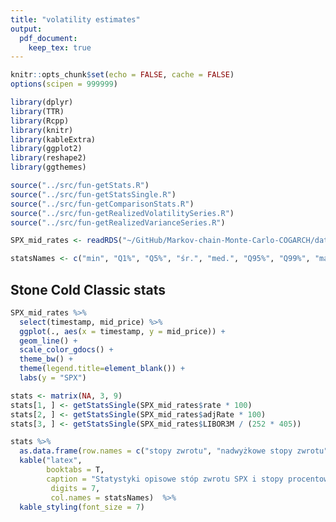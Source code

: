 ```yaml
---
title: "volatility estimates"
output:
  pdf_document:
    keep_tex: true
---
```


```r
knitr::opts_chunk$set(echo = FALSE, cache = FALSE)
options(scipen = 999999)

library(dplyr)
library(TTR)
library(Rcpp)
library(knitr)
library(kableExtra)
library(ggplot2)
library(reshape2)
library(ggthemes)

source("../src/fun-getStats.R")
source("../src/fun-getStatsSingle.R")
source("../src/fun-getComparisonStats.R")
source("../src/fun-getRealizedVolatilitySeries.R")
source("../src/fun-getRealizedVarianceSeries.R")

SPX_mid_rates <- readRDS("~/GitHub/Markov-chain-Monte-Carlo-COGARCH/data/SPX_mid_rates.Rds")

statsNames <- c("min", "Q1%", "Q5%", "śr.", "med.", "Q95%", "Q99%", "maks.", "SD")

```

## Stone Cold Classic stats

```r
SPX_mid_rates %>%
  select(timestamp, mid_price) %>%
  ggplot(., aes(x = timestamp, y = mid_price)) +
  geom_line() + 
  scale_color_gdocs() +
  theme_bw() +
  theme(legend.title=element_blank()) +
  labs(y = "SPX")
```

```r
stats <- matrix(NA, 3, 9)
stats[1, ] <- getStatsSingle(SPX_mid_rates$rate * 100)
stats[2, ] <- getStatsSingle(SPX_mid_rates$adjRate * 100)
stats[3, ] <- getStatsSingle(SPX_mid_rates$LIBOR3M / (252 * 405))

stats %>%
  as.data.frame(row.names = c("stopy zwrotu", "nadwyżkowe stopy zwrotu", "LIBOR3M USD")) %>%
  kable("latex",
        booktabs = T,
        caption = "Statystyki opisowe stóp zwrotu SPX i stopy procentowej LIBOR3M USD [%]",
         digits = 7,
         col.names = statsNames)  %>%
  kable_styling(font_size = 7)

```
